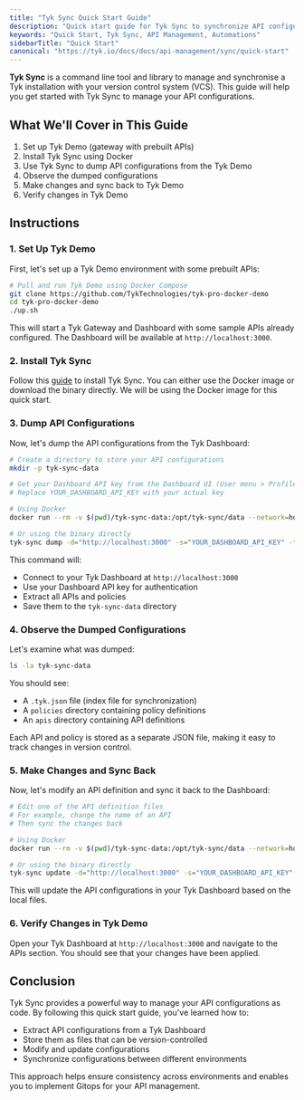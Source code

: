 ```yaml
---
title: "Tyk Sync Quick Start Guide"
description: "Quick start guide for Tyk Sync to synchronize API configurations with Tyk Dashboard"
keywords: "Quick Start, Tyk Sync, API Management, Automations"
sidebarTitle: "Quick Start"
canonical: "https://tyk.io/docs/docs/api-management/sync/quick-start"
---
```


**Tyk Sync** is a command line tool and library to manage and synchronise a Tyk installation with your version control system (VCS). This guide will help you get started with Tyk Sync to manage your API configurations.

## What We'll Cover in This Guide

1. Set up Tyk Demo (gateway with prebuilt APIs)
2. Install Tyk Sync using Docker
3. Use Tyk Sync to dump API configurations from the Tyk Demo
4. Observe the dumped configurations
5. Make changes and sync back to Tyk Demo
6. Verify changes in Tyk Demo

## Instructions

### 1. Set Up Tyk Demo

First, let's set up a Tyk Demo environment with some prebuilt APIs:

```bash
# Pull and run Tyk Demo using Docker Compose
git clone https://github.com/TykTechnologies/tyk-pro-docker-demo
cd tyk-pro-docker-demo
./up.sh
```

This will start a Tyk Gateway and Dashboard with some sample APIs already configured. The Dashboard will be available at `http://localhost:3000`.

### 2. Install Tyk Sync

Follow this [guide](/nightly/docs/product-stack/tyk-sync/installing-tyk-sync) to install Tyk Sync. You can either use the Docker image or download the binary directly. We will be using the Docker image for this quick start.

### 3. Dump API Configurations

Now, let's dump the API configurations from the Tyk Dashboard:

```bash
# Create a directory to store your API configurations
mkdir -p tyk-sync-data

# Get your Dashboard API key from the Dashboard UI (User menu > Profile)
# Replace YOUR_DASHBOARD_API_KEY with your actual key

# Using Docker
docker run --rm -v $(pwd)/tyk-sync-data:/opt/tyk-sync/data --network=host tykio/tyk-sync:v2.1 dump -d="http://localhost:3000" -s="YOUR_DASHBOARD_API_KEY" -t="/opt/tyk-sync/data"

# Or using the binary directly
tyk-sync dump -d="http://localhost:3000" -s="YOUR_DASHBOARD_API_KEY" -t="./tyk-sync-data"
```

This command will:
- Connect to your Tyk Dashboard at `http://localhost:3000`
- Use your Dashboard API key for authentication
- Extract all APIs and policies
- Save them to the `tyk-sync-data` directory

### 4. Observe the Dumped Configurations

Let's examine what was dumped:

```bash
ls -la tyk-sync-data
```

You should see:
- A `.tyk.json` file (index file for synchronization)
- A `policies` directory containing policy definitions
- An `apis` directory containing API definitions

Each API and policy is stored as a separate JSON file, making it easy to track changes in version control.

### 5. Make Changes and Sync Back

Now, let's modify an API definition and sync it back to the Dashboard:

```bash
# Edit one of the API definition files
# For example, change the name of an API
# Then sync the changes back

# Using Docker
docker run --rm -v $(pwd)/tyk-sync-data:/opt/tyk-sync/data --network=host tykio/tyk-sync:v2.1 update -d="http://localhost:3000" -s="YOUR_DASHBOARD_API_KEY" -p="/opt/tyk-sync/data"

# Or using the binary directly
tyk-sync update -d="http://localhost:3000" -s="YOUR_DASHBOARD_API_KEY" -p="./tyk-sync-data"
```

This will update the API configurations in your Tyk Dashboard based on the local files.

### 6. Verify Changes in Tyk Demo

Open your Tyk Dashboard at `http://localhost:3000` and navigate to the APIs section. You should see that your changes have been applied.

## Conclusion

Tyk Sync provides a powerful way to manage your API configurations as code. By following this quick start guide, you've learned how to:
- Extract API configurations from a Tyk Dashboard
- Store them as files that can be version-controlled
- Modify and update configurations
- Synchronize configurations between different environments

This approach helps ensure consistency across environments and enables you to implement Gitops for your API management.
